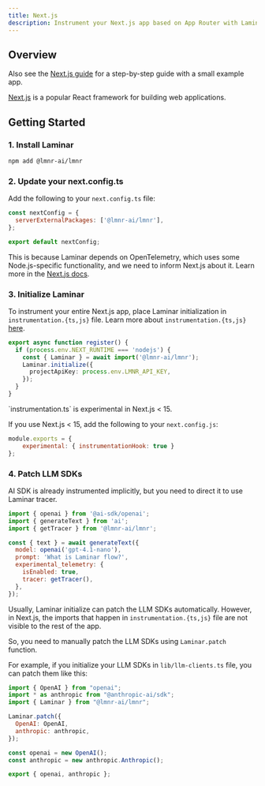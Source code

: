 ```yaml
---
title: Next.js
description: Instrument your Next.js app based on App Router with Laminar
---
```


## Overview

Also see the [Next.js guide](/guides/nextjs) for a step-by-step guide with a small example app.

[Next.js](https://nextjs.org/) is a popular React framework for building web applications.

## Getting Started

### 1. Install Laminar

```bash
npm add @lmnr-ai/lmnr
```

### 2. Update your next.config.ts

Add the following to your `next.config.ts` file:

```javascript next.config.ts
const nextConfig = {
  serverExternalPackages: ['@lmnr-ai/lmnr'],
};

export default nextConfig;
```

This is because Laminar depends on OpenTelemetry, which uses some Node.js-specific functionality, and we need to inform Next.js about it. Learn more in the [Next.js docs](https://nextjs.org/docs/app/api-reference/config/next-config-js/serverExternalPackages).


### 3. Initialize Laminar

To instrument your entire Next.js app, place Laminar initialization in `instrumentation.{ts,js}` file. Learn more about `instrumentation.{ts,js}` [here](https://nextjs.org/docs/app/building-your-application/optimizing/instrumentation).

```typescript instrumentation.ts
export async function register() {
  if (process.env.NEXT_RUNTIME === 'nodejs') {
    const { Laminar } = await import('@lmnr-ai/lmnr');
    Laminar.initialize({
      projectApiKey: process.env.LMNR_API_KEY,
    });
  }
}
```

<Note>
`instrumentation.ts` is experimental in Next.js < 15.
</Note>

If you use Next.js < 15, add the following to your `next.config.js`:

```javascript next.config.js
module.exports = {
    experimental: { instrumentationHook: true }
};
```

### 4. Patch LLM SDKs

<Tabs>
<Tab title="AI SDKs">
AI SDK is already instrumented implicitly, but you need to direct it to use Laminar tracer.

```javascript {3,8-11}
import { openai } from '@ai-sdk/openai';
import { generateText } from 'ai';
import { getTracer } from '@lmnr-ai/lmnr';

const { text } = await generateText({
  model: openai('gpt-4.1-nano'),
  prompt: 'What is Laminar flow?',
  experimental_telemetry: {
    isEnabled: true,
    tracer: getTracer(),
  },
});
```

</Tab>
<Tab title="Other LLM SDKs">

Usually, Laminar initialize can patch the LLM SDKs automatically. However, in Next.js, the imports
that happen in `instrumentation.{ts,js}` file are not visible to the rest of the app.

So, you need to manually patch the LLM SDKs using `Laminar.patch` function.

For example, if you initialize your LLM SDKs in `lib/llm-clients.ts` file, you can patch them like this:

```javascript lib/llm-clients.ts {3-8}
import { OpenAI } from "openai";
import * as anthropic from "@anthropic-ai/sdk";
import { Laminar } from "@lmnr-ai/lmnr";

Laminar.patch({
  OpenAI: OpenAI,
  anthropic: anthropic,
});

const openai = new OpenAI();
const anthropic = new anthropic.Anthropic();

export { openai, anthropic };
```
</Tab>
</Tabs>